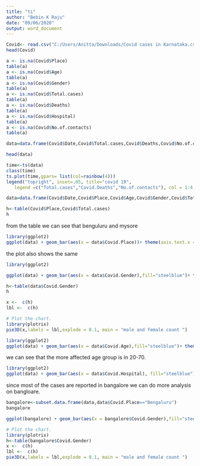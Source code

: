 ---
title: "ti"
author: "Bebin K Raju"
date: "09/06/2020"
output: word_document
---

```{r}
Covid<- read.csv("C:/Users/Anitta/Downloads/Covid cases in Karnataka.csv")
head(Covid)
```

```{r}
a <- is.na(Covid$Place)
table(a)
a <- is.na(Covid$Age)
table(a)
a <- is.na(Covid$Gender)
table(a)
a <- is.na(Covid$Total.cases)
table(a)
a <- is.na(Covid$Deaths)
table(a)
a <- is.na(Covid$Hospital)
table(a)
a <- is.na(Covid$No.of.contacts)
table(a)

```

```{r}
data=data.frame(Covid$Date,Covid$Total.cases,Covid$Deaths,Covid$No.of.contacts)
```

```{r}
head(data)
```
```{r}
time<-ts(data)
class(time)
ts.plot(time,gpars= list(col=rainbow(4)))
legend("topright", inset=.05, title="covid 19",
   legend =c("Total.cases","Covid.Deaths","No.of.contacts"), col = 1:4,lty = 1)


```

```{r}
data=data.frame(Covid$Date,Covid$Place,Covid$Age,Covid$Gender,Covid$Total.cases,Covid$Deaths,Covid$No.of.contacts,Covid$Hospital)


```

```{r}
h<-table(Covid$Place,Covid$Total.cases)
h
```

from the table we can see that benguluru and mysore 
```{r}
library(ggplot2)
ggplot(data) + geom_bar(aes(x = data$Covid.Place))+ theme(axis.text.x = element_text(angle = 60, hjust = 1))
```
the plot also shows the same


```{r}
library(ggplot2)
```


```{r}
ggplot(data) + geom_bar(aes(x = data$Covid.Gender),fill="steelblue")+ theme(axis.text.x = element_text(angle = 60, hjust = 1))
```
```{r}
h<-table(data$Covid.Gender)
h
```



```{r}
x <-  c(h)
lbl <-  c(h)

# Plot the chart.
library(plotrix)
pie3D(x,labels = lbl,explode = 0.1, main = "male and female count ")

```

```{r}
library(ggplot2)
ggplot(data) + geom_bar(aes(x = data$Covid.Age),fill="steelblue")+ theme(axis.text.x = element_text(angle = 60, hjust = 1))
```


we can see that the more affected age group is in 20-70.
```{r}
library(ggplot2)
ggplot(data) + geom_bar(aes(x = data$Covid.Hospital), fill="steelblue")+ theme(axis.text.x = element_text(angle = 60, hjust = 1))
```

since most of the cases are reported in bangalore  we can do more analysis on bangloare.

```{r}
bangalore<-subset.data.frame(data,data$Covid.Place=="Bengaluru")
bangalore

```
```{r}
ggplot(bangalore) + geom_bar(aes(x = bangalore$Covid.Gender),fill="steelblue")+ theme(axis.text.x = element_text(angle = 60, hjust = 1))
```
```{r}



# Plot the chart.
library(plotrix)
h<-table(bangalore$Covid.Gender)
x <-  c(h)
lbl <-  c(h)
pie3D(x,labels = lbl,explode = 0.1, main = "male and female count ")
```



